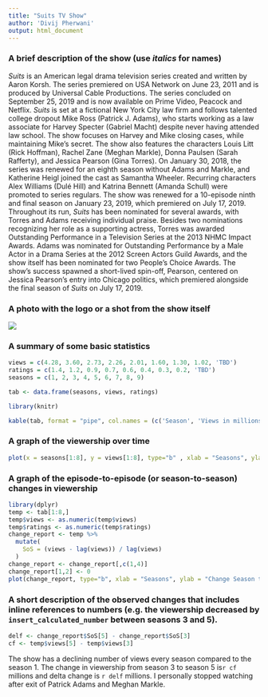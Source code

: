 ```yaml
---
title: "Suits TV Show"
author: 'Divij Pherwani'
output: html_document
---
```


### A brief description of the show (use _italics_ for names)

*Suits* is an American legal drama television series created and written by Aaron Korsh. The series premiered on USA Network on June 23, 2011 and is produced by Universal Cable Productions. The series concluded on September 25, 2019 and is now available on Prime Video, Peacock and Netflix. *Suits* is set at a fictional New York City law firm and follows talented college dropout Mike Ross (Patrick J. Adams), who starts working as a law associate for Harvey Specter (Gabriel Macht) despite never having attended law school. The show focuses on Harvey and Mike closing cases, while maintaining Mike's secret. The show also features the characters Louis Litt (Rick Hoffman), Rachel Zane (Meghan Markle), Donna Paulsen (Sarah Rafferty), and Jessica Pearson (Gina Torres). On January 30, 2018, the series was renewed for an eighth season without Adams and Markle, and Katherine Heigl joined the cast as Samantha Wheeler. Recurring characters Alex Williams (Dulé Hill) and Katrina Bennett (Amanda Schull) were promoted to series regulars. The show was renewed for a 10-episode ninth and final season on January 23, 2019, which premiered on July 17, 2019. Throughout its run, *Suits* has been nominated for several awards, with Torres and Adams receiving individual praise. Besides two nominations recognizing her role as a supporting actress, Torres was awarded Outstanding Performance in a Television Series at the 2013 NHMC Impact Awards. Adams was nominated for Outstanding Performance by a Male Actor in a Drama Series at the 2012 Screen Actors Guild Awards, and the show itself has been nominated for two People's Choice Awards. The show's success spawned a short-lived spin-off, Pearson, centered on Jessica Pearson's entry into Chicago politics, which premiered alongside the final season of *Suits* on July 17, 2019.

###  A photo with the logo or a shot from the show itself

![](RMD_class_1_files/figure-html/Title_card_for_the_US_TV_show_Suits.png)

### A summary of some basic statistics

```r
views = c(4.28, 3.60, 2.73, 2.26, 2.01, 1.60, 1.30, 1.02, 'TBD')
ratings = c(1.4, 1.2, 0.9, 0.7, 0.6, 0.4, 0.3, 0.2, 'TBD')
seasons = c(1, 2, 3, 4, 5, 6, 7, 8, 9)

tab <- data.frame(seasons, views, ratings)

library(knitr)

kable(tab, format = "pipe", col.names = (c('Season', 'Views in millions', 'Ratings 18-49')))
```

### A graph of the viewership over time

```r
plot(x = seasons[1:8], y = views[1:8], type="b" , xlab = "Seasons", ylab = "Views in Millions")
```


### A graph of the episode-to-episode (or season-to-season) changes in viewership

```r
library(dplyr)
temp <- tab[1:8,]
temp$views <- as.numeric(temp$views)
temp$ratings <- as.numeric(temp$ratings)
change_report <- temp %>%
  mutate(
    SoS = (views - lag(views)) / lag(views)
  )
change_report <- change_report[,c(1,4)]
change_report[1,2] <- 0
plot(change_report, type="b", xlab = "Seasons", ylab = "Change Season to season")
```


### A short description of the observed changes that includes inline references to numbers (e.g. the viewership decreased by `insert_calculated_number` between seasons 3 and 5).

```r
delf <- change_report$SoS[5] - change_report$SoS[3]
cf <- temp$views[5] - temp$views[3]
```

The show has a declining number of views every season compared to the season 1. The change in viewership from season 3 to season 5 is`r cf` millions and delta change is `r delf` millions. I personally stopped watching after exit of Patrick Adams and Meghan Markle. 
